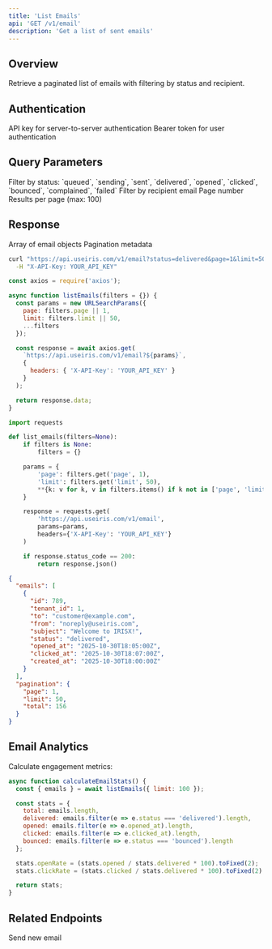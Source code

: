 ```yaml
---
title: 'List Emails'
api: 'GET /v1/email'
description: 'Get a list of sent emails'
---
```


## Overview

Retrieve a paginated list of emails with filtering by status and recipient.

## Authentication

<ParamField header="X-API-Key" type="string">
  API key for server-to-server authentication
</ParamField>

<ParamField header="Authorization" type="string">
  Bearer token for user authentication
</ParamField>

## Query Parameters

<ParamField query="status" type="string">
  Filter by status: `queued`, `sending`, `sent`, `delivered`, `opened`, `clicked`, `bounced`, `complained`, `failed`
</ParamField>

<ParamField query="to" type="string">
  Filter by recipient email
</ParamField>

<ParamField query="page" type="integer" default={1}>
  Page number
</ParamField>

<ParamField query="limit" type="integer" default={50}>
  Results per page (max: 100)
</ParamField>

## Response

<ResponseField name="emails" type="array">
  Array of email objects
</ResponseField>

<ResponseField name="pagination" type="object">
  Pagination metadata
</ResponseField>

<RequestExample>

```bash cURL
curl "https://api.useiris.com/v1/email?status=delivered&page=1&limit=50" \
  -H "X-API-Key: YOUR_API_KEY"
```

```javascript Node.js
const axios = require('axios');

async function listEmails(filters = {}) {
  const params = new URLSearchParams({
    page: filters.page || 1,
    limit: filters.limit || 50,
    ...filters
  });

  const response = await axios.get(
    `https://api.useiris.com/v1/email?${params}`,
    {
      headers: { 'X-API-Key': 'YOUR_API_KEY' }
    }
  );

  return response.data;
}
```

```python Python
import requests

def list_emails(filters=None):
    if filters is None:
        filters = {}

    params = {
        'page': filters.get('page', 1),
        'limit': filters.get('limit', 50),
        **{k: v for k, v in filters.items() if k not in ['page', 'limit']}
    }

    response = requests.get(
        'https://api.useiris.com/v1/email',
        params=params,
        headers={'X-API-Key': 'YOUR_API_KEY'}
    )

    if response.status_code == 200:
        return response.json()
```

</RequestExample>

<ResponseExample>

```json Success Response (200)
{
  "emails": [
    {
      "id": 789,
      "tenant_id": 1,
      "to": "customer@example.com",
      "from": "noreply@useiris.com",
      "subject": "Welcome to IRISX!",
      "status": "delivered",
      "opened_at": "2025-10-30T18:05:00Z",
      "clicked_at": "2025-10-30T18:07:00Z",
      "created_at": "2025-10-30T18:00:00Z"
    }
  ],
  "pagination": {
    "page": 1,
    "limit": 50,
    "total": 156
  }
}
```

</ResponseExample>

## Email Analytics

Calculate engagement metrics:

```javascript
async function calculateEmailStats() {
  const { emails } = await listEmails({ limit: 100 });

  const stats = {
    total: emails.length,
    delivered: emails.filter(e => e.status === 'delivered').length,
    opened: emails.filter(e => e.opened_at).length,
    clicked: emails.filter(e => e.clicked_at).length,
    bounced: emails.filter(e => e.status === 'bounced').length
  };

  stats.openRate = (stats.opened / stats.delivered * 100).toFixed(2);
  stats.clickRate = (stats.clicked / stats.delivered * 100).toFixed(2);

  return stats;
}
```

## Related Endpoints

<CardGroup cols={2}>
  <Card title="Send Email" icon="paper-plane" href="/api-reference/email/send">
    Send new email
  </Card>
</CardGroup>
